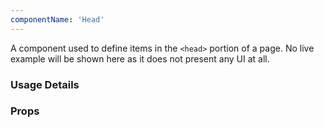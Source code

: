```yaml
---
componentName: 'Head'
---
```


A component used to define items in the `<head>` portion of a page. No live example will be shown here as it does not present any UI at all.

### Usage Details

<UsageDetails packageName="@hashicorp/react-head" />

### Props

<PropsTable props={componentProps} />

